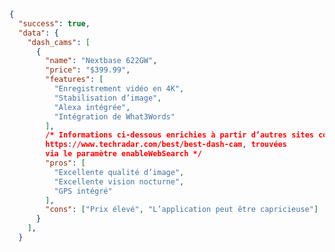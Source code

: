 ```json JSON
{
  "success": true,
  "data": {
    "dash_cams": [
      {
        "name": "Nextbase 622GW",
        "price": "$399.99",
        "features": [
          "Enregistrement vidéo en 4K",
          "Stabilisation d’image",
          "Alexa intégrée",
          "Intégration de What3Words"
        ],
        /* Informations ci-dessous enrichies à partir d’autres sites comme 
        https://www.techradar.com/best/best-dash-cam, trouvées 
        via le paramètre enableWebSearch */
        "pros": [
          "Excellente qualité d’image",
          "Excellente vision nocturne",
          "GPS intégré"
        ],
        "cons": ["Prix élevé", "L’application peut être capricieuse"]
      }
    ],
  }

```
